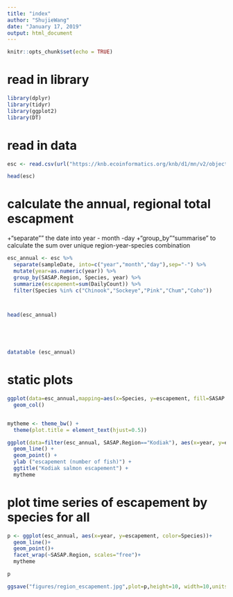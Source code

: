 ```yaml
---
title: "index"
author: "ShujieWang"
date: "January 17, 2019"
output: html_document
---
```


```r
knitr::opts_chunk$set(echo = TRUE)
```

# read in library
```r
library(dplyr)
library(tidyr)
library(ggplot2)
library(DT)
```


# read in data
```r

esc <- read.csv(url("https://knb.ecoinformatics.org/knb/d1/mn/v2/object/urn%3Auuid%3Af119a05b-bbe7-4aea-93c6-85434dcb1c5e", method='libcurl'), stringsAsFactors = FALSE)  

head(esc)

```

# calculate the annual, regional total escapment
+"separate"" the date into year - month -day
+"group_by""summarise" to calculate the sum over unique region-year-species combination

```r

esc_annual <- esc %>% 
  separate(sampleDate, into=c("year","month","day"),sep="-") %>% 
  mutate(year=as.numeric(year)) %>% 
  group_by(SASAP.Region, Species, year) %>% 
  summarize(escapement=sum(DailyCount)) %>% 
  filter(Species %in% c("Chinook","Sockeye","Pink","Chum","Coho"))



head(esc_annual)
  





```

```r
datatable (esc_annual)

```


# static plots

```r
ggplot(data=esc_annual,mapping=aes(x=Species, y=escapement, fill=SASAP.Region )) +
  geom_col()



```

```r

mytheme <- theme_bw() +
  theme(plot.title = element_text(hjust=0.5))

ggplot(data=filter(esc_annual, SASAP.Region=="Kodiak"), aes(x=year, y=escapement, color=Species)) +
  geom_line() +
  geom_point() +
  ylab ("escapement (number of fish)") +
  ggtitle("Kodiak salmon escapement") +
  mytheme

```




# plot time series of escapement by species for all 


```r
p <- ggplot(esc_annual, aes(x=year, y=escapement, color=Species))+
  geom_line()+
  geom_point()+
  facet_wrap(~SASAP.Region, scales="free")+
  mytheme

p

ggsave("figures/region_escapement.jpg",plot=p,height=10, width=10,units="in", dpi=400)


```

